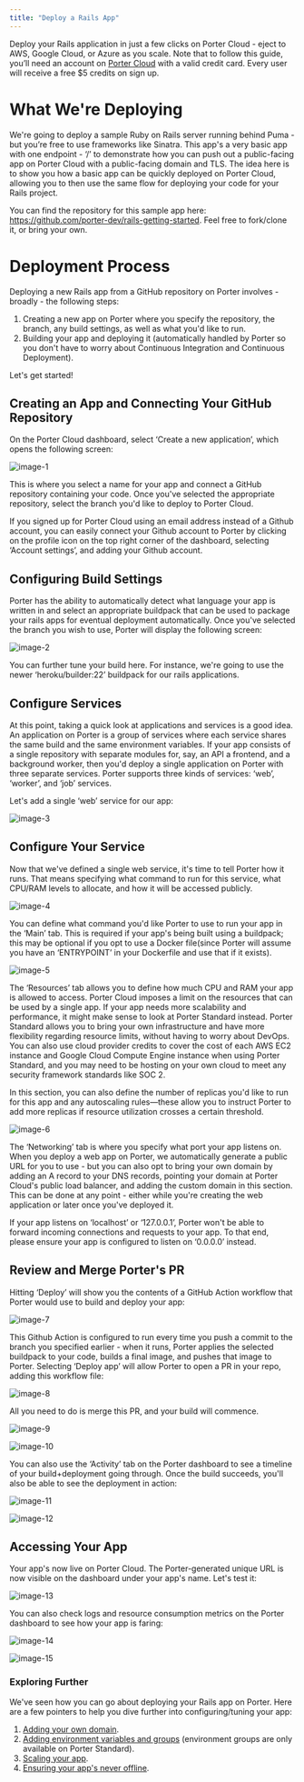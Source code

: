 ```yaml
---
title: "Deploy a Rails App"
---
```


Deploy your Rails application in just a few clicks on Porter Cloud - eject to AWS, Google Cloud, or Azure as you scale. Note that to follow this guide, you’ll need an account on [Porter Cloud](https://porter.run/porter-cloud) with a valid credit card. Every user will receive a free $5 credits on sign up.

# What We're Deploying

We're going to deploy a sample Ruby on Rails server running behind Puma - but you’re free to use frameworks like Sinatra. This app's a very basic app with one endpoint - ‘/’ to demonstrate how you can push out a public-facing app on Porter Cloud with a public-facing domain and TLS. The idea here is to show you how a basic app can be quickly deployed on Porter Cloud, allowing you to then use the same flow for deploying your code for your Rails project. 

You can find the repository for this sample app here: https://github.com/porter-dev/rails-getting-started. Feel free to fork/clone it, or bring your own.

# ​Deployment Process

Deploying a new Rails app from a GitHub repository on Porter involves - broadly - the following steps:

1. Creating a new app on Porter where you specify the repository, the branch, any build settings, as well as what you'd like to run.
2. Building your app and deploying it (automatically handled by Porter so you don't have to worry about Continuous Integration and Continuous Deployment).

Let's get started!

## Creating an App and Connecting Your GitHub Repository

On the Porter Cloud dashboard, select ‘Create a new application’, which opens the following screen:

![image-1](/images//guides/porter-cloud-rails/rails-image1.png)

This is where you select a name for your app and connect a GitHub repository containing your code. Once you've selected the appropriate repository, select the branch you'd like to deploy to Porter Cloud. 

<Info>
If you signed up for Porter Cloud using an email address instead of a Github account, you can easily connect your Github account to Porter by clicking on the profile icon on the top right corner of the dashboard, selecting ‘Account settings’, and adding your Github account.
</Info>

## Configuring Build Settings

Porter has the ability to automatically detect what language your app is written in and select an appropriate buildpack that can be used to package your rails apps for eventual deployment automatically. Once you've selected the branch you wish to use, Porter will display the following screen:

![image-2](/images//guides/porter-cloud-rails/rails-image2.png)

You can further tune your build here. For instance, we're going to use the newer ‘heroku/builder:22’ buildpack for our rails applications.

## Configure Services

At this point, taking a quick look at applications and services is a good idea. An application on Porter is a group of services where each service shares the same build and the same environment variables. If your app consists of a single repository with separate modules for, say, an API a frontend, and a background worker, then you'd deploy a single application on Porter with three separate services. Porter supports three kinds of services: ‘web’, ‘worker’, and ‘job’ services. 

Let's add a single ‘web’ service for our app:

![image-3](/images//guides/porter-cloud-rails/rails-image3.png)

## Configure Your Service
Now that we've defined a single web service, it's time to tell Porter how it runs. That means specifying what command to run for this service, what CPU/RAM levels to allocate, and how it will be accessed publicly.

![image-4](/images//guides/porter-cloud-rails/rails-image4.png)

You can define what command you'd like Porter to use to run your app in the ‘Main’ tab. This is required if your app's being built using a buildpack; this may be optional if you opt to use a Docker file(since Porter will assume you have an ‘ENTRYPOINT’ in your Dockerfile and use that if it exists).

![image-5](/images//guides/porter-cloud-rails/rails-image5.png)

The ‘Resources’ tab allows you to define how much CPU and RAM your app is allowed to access. Porter Cloud imposes a limit on the resources that can be used by a single app. If your app needs more scalability and performance, it might make sense to look at Porter Standard instead. Porter Standard allows you to bring your own infrastructure and have more flexibility regarding resource limits, without having to worry about DevOps. You can also use cloud provider credits to cover the cost of each AWS EC2 instance and Google Cloud Compute Engine instance when using Porter Standard, and you may need to be hosting on your own cloud to meet any security framework standards like SOC 2.

In this section, you can also define the number of replicas you'd like to run for this app and any autoscaling rules—these allow you to instruct Porter to add more replicas if resource utilization crosses a certain threshold. 

![image-6](/images//guides/porter-cloud-rails/rails-image6.png)

The ‘Networking’ tab is where you specify what port your app listens on. When you deploy a web app on Porter, we automatically generate a public URL for you to use - but you can also opt to bring your own domain by adding an A record to your DNS records, pointing your domain at Porter Cloud's public load balancer, and adding the custom domain in this section. This can be done at any point - either while you're creating the web application or later once you've deployed it. 

<Info>
If your app listens on ‘localhost’ or ‘127.0.0.1’, Porter won't be able to forward incoming connections and requests to your app. To that end, please ensure your app is configured to listen on ‘0.0.0.0’ instead.
</Info>

## Review and Merge Porter's PR

Hitting ‘Deploy’ will show you the contents of a GitHub Action workflow that Porter would use to build and deploy your app:

![image-7](/images//guides/porter-cloud-rails/rails-image7.png)

This Github Action is configured to run every time you push a commit to the branch you specified earlier - when it runs, Porter applies the selected buildpack to your code, builds a final image, and pushes that image to Porter. Selecting ‘Deploy app’ will allow Porter to open a PR in your repo, adding this workflow file:

![image-8](/images//guides/porter-cloud-rails/rails-image8.png)

All you need to do is merge this PR, and your build will commence.

![image-9](/images//guides/porter-cloud-rails/rails-image9.png)

![image-10](/images//guides/porter-cloud-rails/rails-image10.png)

You can also use the ‘Activity’ tab on the Porter dashboard to see a timeline of your build+deployment going through. Once the build succeeds, you'll also be able to see the deployment in action:

![image-11](/images//guides/porter-cloud-rails/rails-image11.png)

![image-12](/images//guides/porter-cloud-rails/rails-image12.png)

## Accessing Your App

Your app's now live on Porter Cloud. The Porter-generated unique URL is now visible on the dashboard under your app's name. Let's test it:

![image-13](/images//guides/porter-cloud-rails/rails-image13.png)

You can also check logs and resource consumption metrics on the Porter dashboard to see how your app is faring:

![image-14](/images//guides/porter-cloud-rails/rails-image14.png)

![image-15](/images//guides/porter-cloud-rails/rails-image15.png)

### Exploring Further

We've seen how you can go about deploying your Rails app on Porter. Here are a few pointers to help you dive further into configuring/tuning your app:

1. [Adding your own domain](/configure/custom-domains).
2. [Adding environment variables and groups](/configure/environment-groups) (environment groups are only available on Porter Standard).
3. [Scaling your app](/configure/autoscaling). 
4. [Ensuring your app's never offline](/configure/health-checks). 
